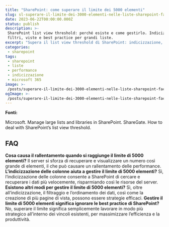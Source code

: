 ```yaml
---
title: "SharePoint: come superare il limite dei 5000 elementi"
slug: sl-superare-il-limite-dei-3000-elementi-nelle-liste-sharepoint-facilmente
date: 2023-06-22T00:00:00.000Z
status: publish
description: >-
 SharePoint list view threshold: perché esiste e come gestirlo. Indicizzazione,
 filtri, viste e best practice per grandi liste.
excerpt: "Supera il list view threshold di SharePoint: indicizzazione, filtri e viste."
categories:
 - sharepoint
tags:
 - sharepoint
 - liste
 - performance
 - indicizzazione
 - microsoft 365
image: >-
 /posts/superare-il-limite-dei-3000-elementi-nelle-liste-sharepoint-facilmente/card.webp
ogImage: >-
 /posts/superare-il-limite-dei-3000-elementi-nelle-liste-sharepoint-facilmente/og.webp
---
```



**Fonti:**



Microsoft. Manage large lists and libraries in SharePoint.
ShareGate. How to deal with SharePoint&#8217;s list view threshold.

## **FAQ**


**Cosa causa il rallentamento quando si raggiunge il limite di 5000 elementi?**
Il server si sforza di recuperare e visualizzare un numero così grande di elementi, il che può causare un rallentamento delle performance.
**L&#8217;indicizzazione delle colonne aiuta a gestire il limite di 5000 elementi?**
Sì, l&#8217;indicizzazione delle colonne consente a SharePoint di cercare e recuperare i dati più velocemente, risparmiando così le risorse del server.
**Esistono altri modi per gestire il limite di 5000 elementi?**
Sì, oltre all&#8217;indicizzazione, il filtraggio e l&#8217;ordinamento dei dati, così come la creazione di più pagine di vista, possono essere strategie efficaci.
**Gestire il limite di 5000 elementi significa ignorare le best practice di SharePoint?**
No, superare il limite significa semplicemente lavorare in modo più strategico all&#8217;interno dei vincoli esistenti, per massimizzare l&#8217;efficienza e la produttività.




